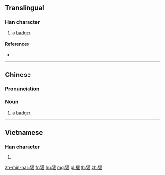 {{also|貛}}
==Translingual==

===Han character===
{{Han char|rn=94|rad=犬|as=18|sn=21|four=44214|canj=KHTRG}}

# a [[badger]]

====References====
* {{Han ref|kx=0721.210|dkj=20798|dj=1133.160|hdz=21378.030|uh=737E|ud=29566|bh=F5DD|bd=62941}}

----
==Chinese==
{{zh-forms}}

===Pronunciation===
{{zh-pron|m=huān|c=fun1|cat=n}}

===Noun===
{{zh-noun}}

# a [[badger]] {{gloss|mammal}}

{{zh-cat|Mustelids|Magic: The Gathering}}

----

==Vietnamese==

===Han character===
{{vi-hantu|[[hoan]]|rs=犬18}}

# {{defn|lang=vi|sort=犬18}}

[[zh-min-nan:獾]]
[[fr:獾]]
[[hu:獾]]
[[mg:獾]]
[[pl:獾]]
[[th:獾]]
[[zh:獾]]